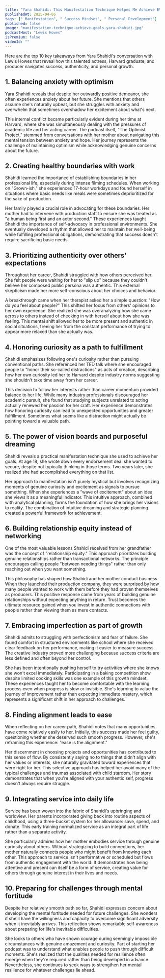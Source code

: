 ```yaml
---
title: "Yara Shahidi: This Manifestation Technique Helped Me Achieve EVERY SINGLE ONE of My Goals"
publishedAt: 2025-04-06
tags: [" Manifestation", " Success Mindset", " Personal Development"]
published: false
image: "manifestation-technique-achieve-goals-yara-shahidi.jpg"
podcastHost: "Lewis Howes"
isPremium: false
videoId: ""
---
```



<PodcastSummaryPageLayout frontmatter={frontmatter}>

Here are the top 10 key takeaways from Yara Shahidi's conversation with Lewis Howes that reveal how this talented actress, Harvard graduate, and producer navigates success, authenticity, and personal growth.

## 1. Balancing anxiety with optimism
Yara Shahidi reveals that despite her outwardly positive demeanor, she often experiences anxiety about her future. She mentions that others assume she's naturally upbeat, but she struggles with anxiety and overwhelm that sometimes overshadow her excitement about what's next.

This internal conflict became particularly evident during her time at Harvard, where she was simultaneously dealing with the pressures of academic life and her acting career. The podcast itself, "The Optimist Project," stemmed from conversations with her mother about navigating this mental tension between anxiety and hope. Her journey represents the challenge of maintaining optimism while acknowledging genuine concerns about the future.

## 2. Creating healthy boundaries with work
Shahidi learned the importance of establishing boundaries in her professional life, especially during intense filming schedules. When working on "Grown-ish," she experienced 17-hour workdays and found herself in situations where basic needs like meals were sometimes deprioritized for the sake of production.

Her family played a crucial role in advocating for these boundaries. Her mother had to intervene with production staff to ensure she was treated as "a human being first and an actor second." These experiences taught Shahidi the importance of self-advocacy in professional environments. She eventually developed a rhythm that allowed her to maintain her well-being while fulfilling professional obligations, demonstrating that success doesn't require sacrificing basic needs.

## 3. Prioritizing authenticity over others' expectations
Throughout her career, Shahidi struggled with how others perceived her. She felt people were waiting for her to "slip up" because they couldn't believe her composed public persona was authentic. This external skepticism made her more self-conscious about her choices and behavior.

A breakthrough came when her therapist asked her a simple question: "How do you feel about people?" This shifted her focus from others' opinions to her own experience. She realized she was overanalyzing how she came across to others instead of checking in with herself about how she was feeling. This mental shift allowed her to be more present and authentic in social situations, freeing her from the constant performance of trying to appear more relaxed than she actually was.

## 4. Honoring curiosity as a path to fulfillment
Shahidi emphasizes following one's curiosity rather than pursuing conventional paths. She referenced her TED talk where she encouraged people to "honor their so-called distractions" as acts of creation, describing how her own curiosity led her to Harvard despite industry norms suggesting she shouldn't take time away from her career.

This decision to follow her interests rather than career momentum provided balance to her life. While many industry professionals discouraged her academic pursuit, she found that studying subjects unrelated to acting actually renewed her passion for her craft. Her experience demonstrates how honoring curiosity can lead to unexpected opportunities and greater fulfillment. Sometimes what seems like a distraction might actually be pointing toward a valuable path.

## 5. The power of vision boards and purposeful dreaming
Shahidi reveals a practical manifestation technique she used to achieve her goals. At age 18, she wrote down every endorsement deal she wanted to secure, despite not typically thinking in those terms. Two years later, she realized she had accomplished everything on that list.

Her approach to manifestation isn't purely mystical but involves recognizing moments of genuine curiosity and excitement as signals to pursue something. When she experiences a "wave of excitement" about an idea, she views it as a meaningful indicator. This intuitive approach, combined with analytical planning, forms the foundation of how she brings her visions to reality. The combination of intuitive dreaming and strategic planning created a powerful framework for achievement.

## 6. Building relationship equity instead of networking
One of the most valuable lessons Shahidi received from her grandfather was the concept of "relationship equity." This approach prioritizes building genuine relationships rather than transactional networks. The principle encourages calling people "between needing things" rather than only reaching out when you want something.

This philosophy has shaped how Shahidi and her mother conduct business. When they launched their production company, they were surprised by how many people wanted to work with them before they had proven themselves as producers. This positive response came from years of building genuine relationships without expecting anything in return. Trust becomes the ultimate resource gained when you invest in authentic connections with people rather than viewing them as mere contacts.

## 7. Embracing imperfection as part of growth
Shahidi admits to struggling with perfectionism and fear of failure. She found comfort in structured environments like school where she received clear feedback on her performance, making it easier to measure success. The creative industry proved more challenging because success criteria are less defined and often beyond her control.

She has been intentionally pushing herself to try activities where she knows she won't excel immediately. Participating in a baking competition show despite limited cooking skills was one example of this growth mindset. These experiences taught her to become comfortable with the learning process even when progress is slow or invisible. She's learning to value the journey of improvement rather than expecting immediate mastery, which represents a significant shift in her approach to challenges.

## 8. Finding alignment leads to ease
When reflecting on her career path, Shahidi notes that many opportunities have come relatively easily to her. Initially, this success made her feel guilty, questioning whether she deserved such smooth progress. However, she's reframing this experience: "ease is the alignment."

Her discernment in choosing projects and opportunities has contributed to this sense of flow. By consistently saying no to things that didn't align with her values or interests, she naturally gravitated toward experiences that were right for her. This selective approach has helped her avoid many of the typical challenges and traumas associated with child stardom. Her story demonstrates that when you're aligned with your authentic self, progress doesn't always require struggle.

## 9. Integrating service into daily life
Service has been woven into the fabric of Shahidi's upbringing and worldview. Her parents incorporated giving back into routine aspects of childhood, using a three-bucket system for her allowance: save, spend, and donate. This early training normalized service as an integral part of life rather than a separate activity.

She particularly admires how her mother embodies service through genuine curiosity about others. Without strategizing to build connections, her mother naturally connects people who might benefit from knowing each other. This approach to service isn't performative or scheduled but flows from authentic engagement with the world. It demonstrates how being attentive and present can itself be a form of service, creating value for others through genuine interest in their lives and needs.

## 10. Preparing for challenges through mental fortitude
Despite her relatively smooth path so far, Shahidi expresses concern about developing the mental fortitude needed for future challenges. She wonders if she'll have the willingness and capacity to overcome significant adversity when it inevitably arrives. This reflection shows remarkable self-awareness about preparing for life's inevitable difficulties.

She looks to others who have shown courage during seemingly impossible circumstances with genuine amazement and curiosity. Part of starting her podcast was to understand what enables people to push through difficult moments. She's realized that the qualities needed for resilience often emerge when they're required rather than being developed in advance. Nevertheless, she continues to seek ways to strengthen her mental resilience for whatever challenges lie ahead.

</PodcastSummaryPageLayout>

